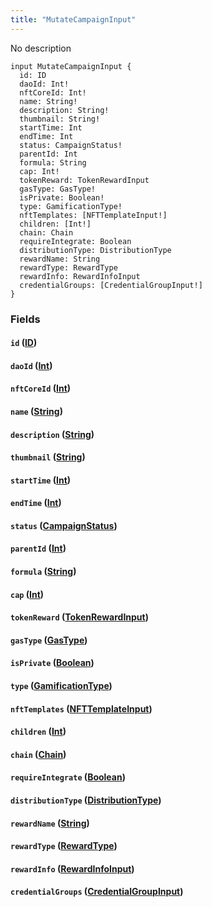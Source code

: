 ```yaml
---
title: "MutateCampaignInput"
---
```


No description

```
input MutateCampaignInput {
  id: ID
  daoId: Int!
  nftCoreId: Int!
  name: String!
  description: String!
  thumbnail: String!
  startTime: Int
  endTime: Int
  status: CampaignStatus!
  parentId: Int
  formula: String
  cap: Int!
  tokenReward: TokenRewardInput
  gasType: GasType!
  isPrivate: Boolean!
  type: GamificationType!
  nftTemplates: [NFTTemplateInput!]
  children: [Int!]
  chain: Chain
  requireIntegrate: Boolean
  distributionType: DistributionType
  rewardName: String
  rewardType: RewardType
  rewardInfo: RewardInfoInput
  credentialGroups: [CredentialGroupInput!]
}

```

### Fields[](#fields "Direct link to heading")

#### `id` ([ID](/developer/graphql-api/references/scalars/id))[](#id-id "Direct link to heading")

#### `daoId` ([Int](/developer/graphql-api/references/scalars/int))[](#daoid-int "Direct link to heading")

#### `nftCoreId` ([Int](/developer/graphql-api/references/scalars/int))[](#nftcoreid-int "Direct link to heading")

#### `name` ([String](/developer/graphql-api/references/scalars/string))[](#name-string "Direct link to heading")

#### `description` ([String](/developer/graphql-api/references/scalars/string))[](#description-string "Direct link to heading")

#### `thumbnail` ([String](/developer/graphql-api/references/scalars/string))[](#thumbnail-string "Direct link to heading")

#### `startTime` ([Int](/developer/graphql-api/references/scalars/int))[](#starttime-int "Direct link to heading")

#### `endTime` ([Int](/developer/graphql-api/references/scalars/int))[](#endtime-int "Direct link to heading")

#### `status` ([CampaignStatus](/developer/graphql-api/references/enums/campaign-status))[](#status-campaignstatus "Direct link to heading")

#### `parentId` ([Int](/developer/graphql-api/references/scalars/int))[](#parentid-int "Direct link to heading")

#### `formula` ([String](/developer/graphql-api/references/scalars/string))[](#formula-string "Direct link to heading")

#### `cap` ([Int](/developer/graphql-api/references/scalars/int))[](#cap-int "Direct link to heading")

#### `tokenReward` ([TokenRewardInput](/developer/graphql-api/references/inputs/token-reward-input))[](#tokenreward-tokenrewardinput "Direct link to heading")

#### `gasType` ([GasType](/developer/graphql-api/references/enums/gas-type))[](#gastype-gastype "Direct link to heading")

#### `isPrivate` ([Boolean](/developer/graphql-api/references/scalars/boolean))[](#isprivate-boolean "Direct link to heading")

#### `type` ([GamificationType](/developer/graphql-api/references/enums/gamification-type))[](#type-gamificationtype "Direct link to heading")

#### `nftTemplates` ([NFTTemplateInput](/developer/graphql-api/references/inputs/nfttemplate-input))[](#nfttemplates-nfttemplateinput "Direct link to heading")

#### `children` ([Int](/developer/graphql-api/references/scalars/int))[](#children-int "Direct link to heading")

#### `chain` ([Chain](/developer/graphql-api/references/enums/chain))[](#chain-chain "Direct link to heading")

#### `requireIntegrate` ([Boolean](/developer/graphql-api/references/scalars/boolean))[](#requireintegrate-boolean "Direct link to heading")

#### `distributionType` ([DistributionType](/developer/graphql-api/references/enums/distribution-type))[](#distributiontype-distributiontype "Direct link to heading")

#### `rewardName` ([String](/developer/graphql-api/references/scalars/string))[](#rewardname-string "Direct link to heading")

#### `rewardType` ([RewardType](/developer/graphql-api/references/enums/reward-type))[](#rewardtype-rewardtype "Direct link to heading")

#### `rewardInfo` ([RewardInfoInput](/developer/graphql-api/references/inputs/reward-info-input))[](#rewardinfo-rewardinfoinput "Direct link to heading")

#### `credentialGroups` ([CredentialGroupInput](/developer/graphql-api/references/inputs/credential-group-input))[](#credentialgroups-credentialgroupinput "Direct link to heading")